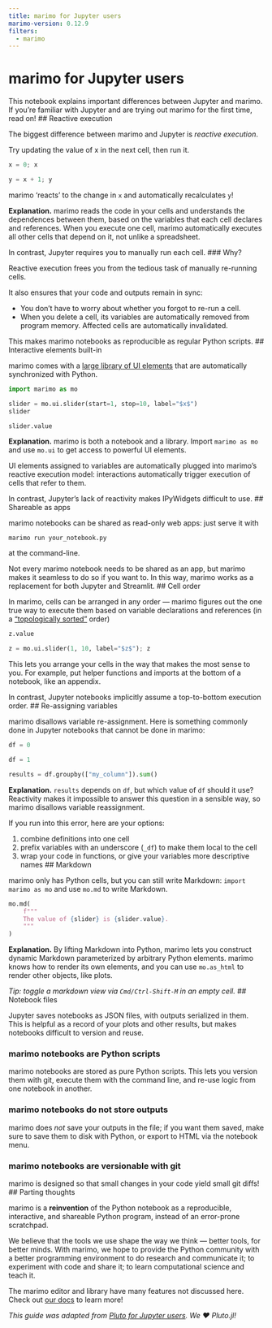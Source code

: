 ```yaml
---
title: marimo for Jupyter users
marimo-version: 0.12.9
filters:
  - marimo
---
```


# marimo for Jupyter users

This notebook explains important differences between Jupyter and marimo. If you're
familiar with Jupyter and are trying out marimo for the first time, read on!
<!---->
## Reactive execution

The biggest difference between marimo and Jupyter is *reactive execution*.

Try updating the value of x in the next cell, then run it.

```python {.marimo}
x = 0; x
```

```python {.marimo}
y = x + 1; y
```

marimo 'reacts' to the change in `x` and automatically recalculates `y`!

**Explanation.** marimo reads the code in your cells and understands the
dependences between them, based on the variables that each cell declares and
references. When you execute one cell, marimo automatically executes all other
cells that depend on it, not unlike a spreadsheet.

In contrast, Jupyter requires you to manually run each cell.
<!---->
### Why?

Reactive execution frees you from the tedious task of manually re-running cells.

It also ensures that your code and outputs remain in sync:

- You don't have to worry about whether you forgot to re-run a cell.
- When you delete a cell, its variables are automatically removed from
program memory. Affected cells are automatically invalidated.

This makes marimo notebooks as reproducible as regular Python scripts.
<!---->
## Interactive elements built-in

marimo comes with a [large library of UI elements](https://docs.marimo.io/guides/interactivity.html) that are automatically
synchronized with Python.

```python {.marimo}
import marimo as mo
```

```python {.marimo}
slider = mo.ui.slider(start=1, stop=10, label="$x$")
slider
```

```python {.marimo}
slider.value
```

**Explanation.** marimo is both a notebook and a library. Import `marimo as
mo` and use `mo.ui` to get access to powerful UI elements.

UI elements assigned to variables are automatically plugged into marimo's
reactive execution model: interactions automatically trigger execution of
cells that refer to them.

In contrast, Jupyter's lack of reactivity makes IPyWidgets difficult to use.
<!---->
## Shareable as apps

marimo notebooks can be shared as read-only web apps: just serve it with

```marimo run your_notebook.py```

at the command-line.

Not every marimo notebook needs to be shared as an app, but marimo makes it
seamless to do so if you want to. In this way, marimo works as a replacement
for both Jupyter and Streamlit.
<!---->
## Cell order

In marimo, cells can be arranged in any order — marimo figures out the one true way to execute them based on variable declarations and references (in a ["topologically sorted"](https://en.wikipedia.org/wiki/Topological_sorting#:~:text=In%20computer%20science%2C%20a%20topological,before%20v%20in%20the%20ordering.) order)

```python {.marimo}
z.value
```

```python {.marimo}
z = mo.ui.slider(1, 10, label="$z$"); z
```

This lets you arrange your cells in the way that makes the most sense to you. For example, put helper functions and imports at the bottom of a notebook, like an appendix.

In contrast, Jupyter notebooks implicitly assume a top-to-bottom execution order.
<!---->
## Re-assigning variables

marimo disallows variable re-assignment. Here is something commonly done in Jupyter notebooks that cannot be done in marimo:

```python {.marimo}
df = 0
```

```python {.marimo}
df = 1
```

```python {.marimo}
results = df.groupby(["my_column"]).sum()
```

**Explanation.** `results` depends on `df`, but which value of `df` should it use? Reactivity makes it impossible to answer this question in a sensible way, so marimo disallows variable reassignment.

If you run into this error, here are your options:

1. combine definitions into one cell
2. prefix variables with an underscore (`_df`) to make them local to the cell
3. wrap your code in functions, or give your variables more descriptive names
<!---->
## Markdown

marimo only has Python cells, but you can still write Markdown: `import marimo as mo` and use `mo.md` to write Markdown.

```python {.marimo}
mo.md(
    f"""
    The value of {slider} is {slider.value}.
    """
)
```

**Explanation.** By lifting Markdown into Python, marimo lets you construct
dynamic Markdown parameterized by arbitrary Python elements. marimo knows
how to render its own elements, and you can use `mo.as_html` to render other
objects, like plots.

_Tip: toggle a markdown view via `Cmd/Ctrl-Shift-M` in an empty cell._
<!---->
## Notebook files

Jupyter saves notebooks as JSON files, with outputs serialized in them. This is helpful as a record of your plots and other results, but makes notebooks difficult to version and reuse.

### marimo notebooks are Python scripts
marimo notebooks are stored as pure Python scripts. This lets you version them with git, execute them with the command line, and re-use logic from one notebook in another.

### marimo notebooks do not store outputs
marimo does _not_ save your outputs in the file; if you want them saved, make sure to save them to disk with Python, or export to HTML via the notebook menu.

### marimo notebooks are versionable with git

marimo is designed so that small changes in your code yield small git diffs!
<!---->
## Parting thoughts

marimo is a **reinvention** of the Python notebook as a reproducible, interactive, and shareable Python program, instead of an error-prone scratchpad.

We believe that the tools we use shape the way we think — better tools, for better minds. With marimo, we hope to provide the Python community with a better programming environment to do research and communicate it; to experiment with code and share it; to learn computational science and teach it.

The marimo editor and library have many features not discussed here.
Check out [our docs](https://docs.marimo.io/) to learn more!

_This guide was adapted from [Pluto for Jupyter
users](https://featured.plutojl.org/basic/pluto%20for%20jupyter%20users).
We ❤️ Pluto.jl!_

